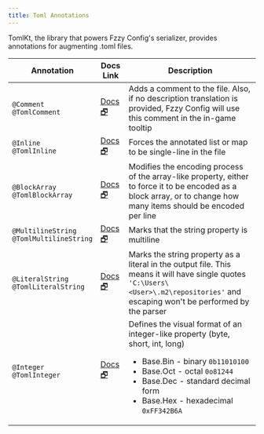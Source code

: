 ```yaml
---
title: Toml Annotations
---
```


TomlKt, the library that powers Fzzy Config's serializer, provides annotations for augmenting .toml files.

| Annotation                                       | Docs Link                                                                                                                                                     | Description                                                                                                                                                                                                                                                       |
|--------------------------------------------------|---------------------------------------------------------------------------------------------------------------------------------------------------------------|-------------------------------------------------------------------------------------------------------------------------------------------------------------------------------------------------------------------------------------------------------------------|
| `@Comment`<br />`@TomlComment`                   | <a target="_blank" rel="noopener" href="https://fzzyhmstrs.github.io/fconfig/-fzzy%20-config/me.fzzyhmstrs.fzzy_config.annotations/-comment/index.html">Docs 🗗</a>          | Adds a comment to the file. Also, if no description translation is provided, Fzzy Config will use this comment in the in-game tooltip                                                                                                                             |
| `@Inline` <br /> `@TomlInline`                   | <a target="_blank" rel="noopener" href="https://fzzyhmstrs.github.io/fconfig/-fzzy%20-config/me.fzzyhmstrs.fzzy_config.annotations/-inline/index.html">Docs 🗗</a>           | Forces the annotated list or map to be single-line in the file                                                                                                                                                                                                    |
| `@BlockArray` <br /> `@TomlBlockArray`           | <a target="_blank" rel="noopener" href="https://fzzyhmstrs.github.io/fconfig/-fzzy%20-config/me.fzzyhmstrs.fzzy_config.annotations/-block-array/index.html">Docs 🗗</a>      | Modifies the encoding process of the array-like property, either to force it to be encoded as a block array, or to change how many items should be encoded per line                                                                                               |
| `@MultilineString` <br /> `@TomlMultilineString` | <a target="_blank" rel="noopener" href="https://fzzyhmstrs.github.io/fconfig/-fzzy%20-config/me.fzzyhmstrs.fzzy_config.annotations/-multiline-string/index.html">Docs 🗗</a> | Marks that the string property is multiline                                                                                                                                                                                                                       |
| `@LiteralString` <br /> `@TomlLiteralString`     | <a target="_blank" rel="noopener" href="https://fzzyhmstrs.github.io/fconfig/-fzzy%20-config/me.fzzyhmstrs.fzzy_config.annotations/-literal-string/index.html">Docs 🗗</a>   | Marks the string property as a literal in the output file. This means it will have single quotes `'C:\Users\<User>\.m2\repositories'` and escaping won't be performed by the parser                                                                               |
| `@Integer` <br /> `@TomlInteger`                 | <a target="_blank" rel="noopener" href="https://fzzyhmstrs.github.io/fconfig/-fzzy%20-config/me.fzzyhmstrs.fzzy_config.annotations/-integer/index.html">Docs 🗗</a>          | <div>Defines the visual format of an integer-like property (byte, short, int, long)</div><ul><li>Base.Bin - binary `0b11010100`</li><li>Base.Oct - octal `0o81244`</li><li>Base.Dec - standard decimal form</li><li>Base.Hex - hexadecimal `0xFF342B6A`</li></ul> |